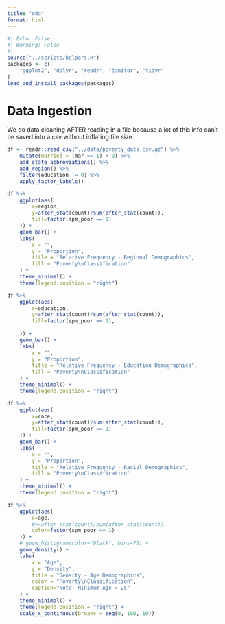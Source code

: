 ```yaml
---
title: "eda"
format: html
---
```


```r
#| Echo: False
#| Warning: False
#| 
source("../scripts/helpers.R")
packages <- c(
    "ggplot2", "dplyr", "readr", "janitor", "tidyr"
)
load_and_install_packages(packages)
```

# Data Ingestion

We do data cleaning AFTER reading in a file because a lot of this info can't be saved into a csv without inflating file size.

```r
df <- readr::read_csv("../data/poverty_data.csv.gz") %>%
    mutate(married = (mar == 1) + 0) %>%
    add_state_abbreviations() %>%
    add_region() %>%
    filter(education != 0) %>%
    apply_factor_labels()
```

```r
df %>%
    ggplot(aes(
        x=region, 
        y=after_stat(count)/sum(after_stat(count)),
        fill=factor(spm_poor == 1)
    )) +
    geom_bar() +
    labs(
        x = "", 
        y = "Proportion", 
        title = "Relative Frequency - Regional Demographics",
        fill = "Poverty\nClassification"
    ) +
    theme_minimal() +
    theme(legend.position = "right")
```

```r
df %>%
    ggplot(aes(
        x=education, 
        y=after_stat(count)/sum(after_stat(count)),
        fill=factor(spm_poor == 1),
        
    )) +
    geom_bar() +
    labs(
        x = "", 
        y = "Proportion", 
        title = "Relative Frequency - Education Demographics",
        fill = "Poverty\nClassification"
    ) +
    theme_minimal() +
    theme(legend.position = "right")
```

```r
df %>%
    ggplot(aes(
        x=race, 
        y=after_stat(count)/sum(after_stat(count)),
        fill=factor(spm_poor == 1)
    )) +
    geom_bar() +
    labs(
        x = "", 
        y = "Proportion", 
        title = "Relative Frequency - Racial Demographics",
        fill = "Poverty\nClassification"
    ) +
    theme_minimal() +
    theme(legend.position = "right")
```

```r
df %>%
    ggplot(aes(
        x=age, 
        #y=after_stat(count)/sum(after_stat(count)),
        color=factor(spm_poor == 1)
    )) +
    # geom_histogram(color="black", bins=75) +
    geom_density() +
    labs(
        x = "Age", 
        y = "Density", 
        title = "Density - Age Demographics",
        color = "Poverty\nClassification",
        caption="Note: Minimum Age = 25"
    ) +
    theme_minimal() +
    theme(legend.position = "right") +
    scale_x_continuous(breaks = seq(0, 100, 10))
```

